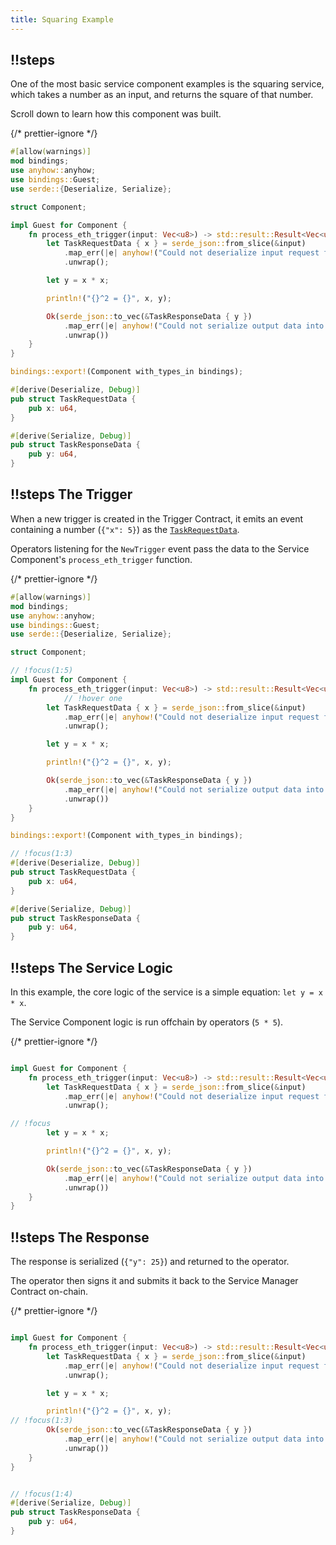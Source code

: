 ```yaml
---
title: Squaring Example
---
```




<HoverContainer>
<Scrollycoding>


## !!steps

One of the most basic service component examples is the squaring service, which takes a number as an input, and returns the square of that number.

Scroll down to learn how this component was built.

{/* prettier-ignore */}
```rust ! lib.rs
#[allow(warnings)]
mod bindings;
use anyhow::anyhow;
use bindings::Guest;
use serde::{Deserialize, Serialize};

struct Component;

impl Guest for Component {
    fn process_eth_trigger(input: Vec<u8>) -> std::result::Result<Vec<u8>, String> {
        let TaskRequestData { x } = serde_json::from_slice(&input)
            .map_err(|e| anyhow!("Could not deserialize input request from JSON: {}", e))
            .unwrap();

        let y = x * x;

        println!("{}^2 = {}", x, y);

        Ok(serde_json::to_vec(&TaskResponseData { y })
            .map_err(|e| anyhow!("Could not serialize output data into JSON: {}", e))
            .unwrap())
    }
}

bindings::export!(Component with_types_in bindings);

#[derive(Deserialize, Debug)]
pub struct TaskRequestData {
    pub x: u64,
}

#[derive(Serialize, Debug)]
pub struct TaskResponseData {
    pub y: u64,
}
```

## !!steps The Trigger


When a new trigger is created in the Trigger Contract, it emits an event containing a number (`{"x": 5}`) as the [`TaskRequestData`](hover:one).

Operators listening for the `NewTrigger` event pass the data to the Service Component's `process_eth_trigger` function.

{/* prettier-ignore */}
```rust ! lib.rs
#[allow(warnings)]
mod bindings;
use anyhow::anyhow;
use bindings::Guest;
use serde::{Deserialize, Serialize};

struct Component;

// !focus(1:5)
impl Guest for Component {
    fn process_eth_trigger(input: Vec<u8>) -> std::result::Result<Vec<u8>, String> {
            // !hover one
        let TaskRequestData { x } = serde_json::from_slice(&input)
            .map_err(|e| anyhow!("Could not deserialize input request from JSON: {}", e))
            .unwrap();

        let y = x * x;

        println!("{}^2 = {}", x, y);

        Ok(serde_json::to_vec(&TaskResponseData { y })
            .map_err(|e| anyhow!("Could not serialize output data into JSON: {}", e))
            .unwrap())
    }
}

bindings::export!(Component with_types_in bindings);

// !focus(1:3)
#[derive(Deserialize, Debug)]
pub struct TaskRequestData {
    pub x: u64,
}

#[derive(Serialize, Debug)]
pub struct TaskResponseData {
    pub y: u64,
}
```



## !!steps The Service Logic

In this example, the core logic of the service is a simple equation: `let y = x * x`.

The Service Component logic is run offchain by operators (`5 * 5`).

{/* prettier-ignore */}
```rust ! lib.rs

impl Guest for Component {
    fn process_eth_trigger(input: Vec<u8>) -> std::result::Result<Vec<u8>, String> {
        let TaskRequestData { x } = serde_json::from_slice(&input)
            .map_err(|e| anyhow!("Could not deserialize input request from JSON: {}", e))
            .unwrap();

// !focus
        let y = x * x;

        println!("{}^2 = {}", x, y);

        Ok(serde_json::to_vec(&TaskResponseData { y })
            .map_err(|e| anyhow!("Could not serialize output data into JSON: {}", e))
            .unwrap())
    }
}

```


## !!steps The Response


The response is serialized (`{"y": 25}`) and returned to the operator.

The operator then signs it and submits it back to the Service Manager Contract on-chain.

{/* prettier-ignore */}
```rust ! lib.rs

impl Guest for Component {
    fn process_eth_trigger(input: Vec<u8>) -> std::result::Result<Vec<u8>, String> {
        let TaskRequestData { x } = serde_json::from_slice(&input)
            .map_err(|e| anyhow!("Could not deserialize input request from JSON: {}", e))
            .unwrap();

        let y = x * x;

        println!("{}^2 = {}", x, y);
// !focus(1:3)
        Ok(serde_json::to_vec(&TaskResponseData { y })
            .map_err(|e| anyhow!("Could not serialize output data into JSON: {}", e))
            .unwrap())
    }
}


// !focus(1:4)
#[derive(Serialize, Debug)]
pub struct TaskResponseData {
    pub y: u64,
}
```

</Scrollycoding>

</HoverContainer>
